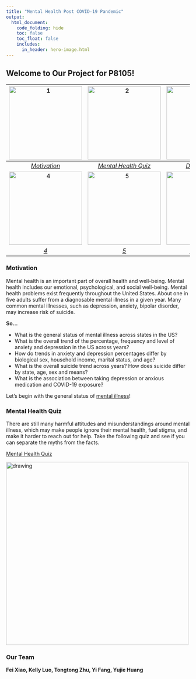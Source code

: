 ```yaml
---
title: "Mental Health Post COVID-19 Pandemic"
output: 
  html_document:
    code_folding: hide
    toc: false
    toc_float: false
    includes: 
      in_header: hero-image.html
---
```




## Welcome to Our Project for P8105!

| [![1](image/1.jpg){width=200, height=200}](analysis/project_report.html)| [![2](image/2.jpg){width=200, height=200}](analysis/project_report.html) |[![3](image/3.jpg){width=200, height=200}](analysis/project_report.html)|
|:--:| :--:| :--:| 
| [*Motivation*](analysis/project_report.html) | [*Mental Health Quiz*](analysis/project_report.html) | [*Data Source*](analysis/project_report.html) |
| [![4](image/4.jpg){width=200, height=200}](analysis/project_report.html)| [![5](image/5.jpg){width=200, height=200}](analysis/project_report.html) |[![6](image/6.jpg){width=200, height=200}](analysis/project_report.html)|
| [*4*](analysis/project_report.html) | [*5*](analysis/project_report.html) | [*Our Team*](analysis/project_report.html) |






### Motivation

Mental health is an important part of overall health and well-being. Mental health includes our emotional, psychological, and social well-being. Mental health problems exist frequently throughout the United States. About one in five adults suffer from a diagnosable mental illness in a given year. Many common mental illnesses, such as depression, anxiety, bipolar disorder, may increase risk of suicide.


**So...**

* What is the general status of mental illness across states in the US?
* What is the overall trend of the percentage, frequency and level of anxiety and depression in the US across years?
* How do trends in anxiety and depression percentages differ by biological sex, household income, marital status, and age?
* What is the overall suicide trend across years? How does suicide differ by state, age, sex and means?
* What is the association between taking depression or anxious medication and COVID-19 exposure? 


Let's begin with the general status of [mental illness](mental_illness.html)!

### Mental Health Quiz 

There are still many harmful attitudes and misunderstandings around mental illness, which may make people ignore their mental health, fuel stigma, and make it harder to reach out for help. Take the following quiz and see if you can separate the myths from the facts.

[Mental Health Quiz](https://www.cdc.gov/mentalhealth/quiz/index.htm)

<img src="image/mental health quiz pics.png" alt="drawing" longth="650" width="500"> 

### Our Team

**Fei Xiao,   Kelly Luo,   Tongtong Zhu,   Yi Fang,   Yujie Huang**
